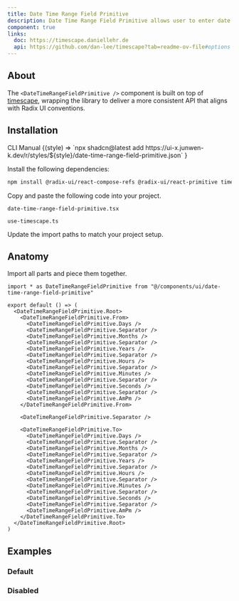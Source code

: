 ```yaml
---
title: Date Time Range Field Primitive
description: Date Time Range Field Primitive allows user to enter date and time value for a range of dates.
component: true
links:
  doc: https://timescape.daniellehr.de
  api: https://github.com/dan-lee/timescape?tab=readme-ov-file#options
---
```


<ComponentPreview name="date-time-range-field-primitive-demo" />

## About

The `<DateTimeRangeFieldPrimitive />` component is built on top of [timescape](https://timescape.daniellehr.de), wrapping the library to deliver a more consistent API that aligns with Radix UI conventions.

## Installation

<Tabs defaultValue="cli">

<TabsList>
  <TabsTrigger value="cli">CLI</TabsTrigger>
  <TabsTrigger value="manual">Manual</TabsTrigger>
</TabsList>

<TabsContent value="cli">

<InstallCodeBlockCommand>
  {(style) =>
    `npx shadcn@latest add https://ui-x.junwen-k.dev/r/styles/${style}/date-time-range-field-primitive.json`
  }
</InstallCodeBlockCommand>

</TabsContent>

<TabsContent value="manual">

<Steps>

<Step>Install the following dependencies:</Step>

```bash
npm install @radix-ui/react-compose-refs @radix-ui/react-primitive timescape
```

<Step>Copy and paste the following code into your project.</Step>

`date-time-range-field-primitive.tsx`

<ComponentSource name="date-time-range-field-primitive" />

`use-timescape.ts`

<ComponentSource
  name="date-time-range-field-primitive"
  fileName="use-timescape"
/>

<Step>Update the import paths to match your project setup.</Step>

</Steps>

</TabsContent>

</Tabs>

## Anatomy

Import all parts and piece them together.

```tsx
import * as DateTimeRangeFieldPrimitive from "@/components/ui/date-time-range-field-primitive"

export default () => (
  <DateTimeRangeFieldPrimitive.Root>
    <DateTimeRangeFieldPrimitive.From>
      <DateTimeRangeFieldPrimitive.Days />
      <DateTimeRangeFieldPrimitive.Separator />
      <DateTimeRangeFieldPrimitive.Months />
      <DateTimeRangeFieldPrimitive.Separator />
      <DateTimeRangeFieldPrimitive.Years />
      <DateTimeRangeFieldPrimitive.Separator />
      <DateTimeRangeFieldPrimitive.Hours />
      <DateTimeRangeFieldPrimitive.Separator />
      <DateTimeRangeFieldPrimitive.Minutes />
      <DateTimeRangeFieldPrimitive.Separator />
      <DateTimeRangeFieldPrimitive.Seconds />
      <DateTimeRangeFieldPrimitive.Separator />
      <DateTimeRangeFieldPrimitive.AmPm />
    </DateTimeRangeFieldPrimitive.From>

    <DateTimeRangeFieldPrimitive.Separator />

    <DateTimeRangeFieldPrimitive.To>
      <DateTimeRangeFieldPrimitive.Days />
      <DateTimeRangeFieldPrimitive.Separator />
      <DateTimeRangeFieldPrimitive.Months />
      <DateTimeRangeFieldPrimitive.Separator />
      <DateTimeRangeFieldPrimitive.Years />
      <DateTimeRangeFieldPrimitive.Separator />
      <DateTimeRangeFieldPrimitive.Hours />
      <DateTimeRangeFieldPrimitive.Separator />
      <DateTimeRangeFieldPrimitive.Minutes />
      <DateTimeRangeFieldPrimitive.Separator />
      <DateTimeRangeFieldPrimitive.Seconds />
      <DateTimeRangeFieldPrimitive.Separator />
      <DateTimeRangeFieldPrimitive.AmPm />
    </DateTimeRangeFieldPrimitive.To>
  </DateTimeRangeFieldPrimitive.Root>
)
```

## Examples

### Default

<ComponentPreview name="date-time-range-field-primitive-demo" />

### Disabled

<ComponentPreview name="date-time-range-field-primitive-disabled" />
